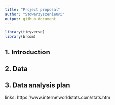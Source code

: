 ```yaml
---
title: "Project proposal"
author: "StowarzyszenieOvi"
output: github_document
---
```


```r
library(tidyverse)
library(broom)
```

## 1. Introduction



## 2. Data



## 3. Data analysis plan


links:
https://www.internetworldstats.com/stats.htm


